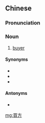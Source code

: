 {{also|买方}}
==Chinese==
{{zh-forms|s=买方}}

===Pronunciation===
{{zh-pron
|m=mǎifāng
|c=maai5 fong1
|h=pfs=mâi-fông
|mn=bé-hong/bóe-hong
|cat=n
}}

===Noun===
{{zh-noun}}

# [[buyer]] {{gloss|especially in a contract}}

====Synonyms====
* {{zh-l|買主}}
* {{zh-l|購買人}}
* {{zh-l|購買者}}

====Antonyms====
* {{zh-l|賣方}}

[[mg:買方]]